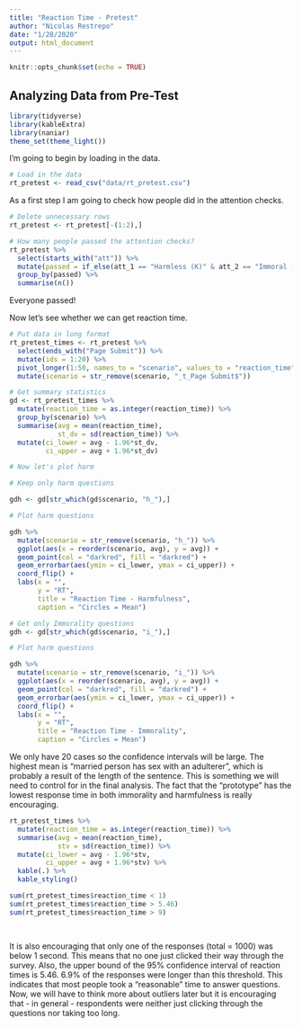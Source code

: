 ---
title: "Reaction Time - Pretest"
author: "Nicolas Restrepo"
date: "1/28/2020"
output: html_document
---

```{r setup, include=FALSE}
knitr::opts_chunk$set(echo = TRUE)
```

## Analyzing Data from Pre-Test

```{r, message=FALSE}
library(tidyverse)
library(kableExtra)
library(naniar)
theme_set(theme_light())
```

I'm going to begin by loading in the data. 

```{r, message = FALSE}
# Load in the data 
rt_pretest <- read_csv("data/rt_pretest.csv")
```

As a first step I am going to check how people did in the attention checks. 

```{r}
# Delete unnecessary rows
rt_pretest <- rt_pretest[-(1:2),]

# How many people passed the attention checks?
rt_pretest %>% 
  select(starts_with("att")) %>% 
  mutate(passed = if_else(att_1 == "Harmless (K)" & att_2 == "Immoral (J)" & att_3 == "Harmful (J)", 1, 0)) %>% 
  group_by(passed) %>% 
  summarise(n())
```

Everyone passed! 

Now let's see whether we can get reaction time. 

```{r}
# Put data in long format
rt_pretest_times <- rt_pretest %>% 
  select(ends_with("Page Submit")) %>% 
  mutate(ids = 1:20) %>% 
  pivot_longer(1:50, names_to = "scenario", values_to = "reaction_time") %>% 
  mutate(scenario = str_remove(scenario, "_t_Page Submit$"))

# Get summary statistics 
gd <- rt_pretest_times %>% 
  mutate(reaction_time = as.integer(reaction_time)) %>% 
  group_by(scenario) %>% 
  summarise(avg = mean(reaction_time), 
            st_dv = sd(reaction_time)) %>% 
  mutate(ci_lower = avg - 1.96*st_dv, 
         ci_upper = avg + 1.96*st_dv)

# Now let's plot harm 

# Keep only harm questions 

gdh <- gd[str_which(gd$scenario, "h_"),]

# Plot harm questions 

gdh %>% 
  mutate(scenario = str_remove(scenario, "h_")) %>% 
  ggplot(aes(x = reorder(scenario, avg), y = avg)) + 
  geom_point(col = "darkred", fill = "darkred") +
  geom_errorbar(aes(ymin = ci_lower, ymax = ci_upper)) +
  coord_flip() + 
  labs(x = "", 
       y = "RT", 
       title = "Reaction Time - Harmfulness", 
       caption = "Circles = Mean")

# Get only Immorality questions 
gdh <- gd[str_which(gd$scenario, "i_"),]

# Plot harm questions 

gdh %>% 
  mutate(scenario = str_remove(scenario, "i_")) %>% 
  ggplot(aes(x = reorder(scenario, avg), y = avg)) + 
  geom_point(col = "darkred", fill = "darkred") + 
  geom_errorbar(aes(ymin = ci_lower, ymax = ci_upper)) +
  coord_flip() + 
  labs(x = "", 
       y = "RT", 
       title = "Reaction Time - Immorality",
       caption = "Circles = Mean")
```

We only have 20 cases so the confidence intervals will be large. The highest mean is "married person has sex with an adulterer", which is probably a result of the length of the sentence. This is something we will need to control for in the final analysis. The fact that the "prototype" has the lowest response time in both immorality and harmfulness is really encouraging. 

```{r}

rt_pretest_times %>% 
  mutate(reaction_time = as.integer(reaction_time)) %>% 
  summarise(avg = mean(reaction_time), 
            stv = sd(reaction_time)) %>% 
  mutate(ci_lower = avg - 1.96*stv, 
         ci_upper = avg + 1.96*stv) %>% 
  kable(.) %>% 
  kable_styling()

sum(rt_pretest_times$reaction_time < 1)
sum(rt_pretest_times$reaction_time > 5.46)
sum(rt_pretest_times$reaction_time > 9)

  
```

It is also encouraging that only one of the responses (total = 1000) was below 1 second. This means that no one just clicked their way through the survey. Also, the upper bound of the 95% confidence interval of reaction times is 5.46. 6.9% of the responses were longer than this threshold. This indicates that most people took a "reasonable" time to answer questions. Now, we will have to think more about outliers later but it is encouraging that - in general - respondents were neither just clicking through the questions nor taking too long. 


